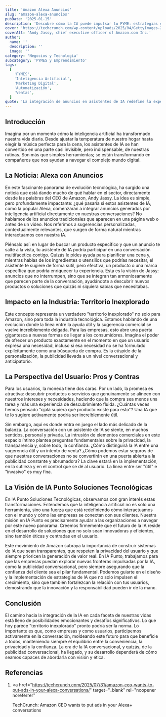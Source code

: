```yaml
---
title: 'Amazon Alexa Anuncios'
slug: 'amazon-alexa-anuncios'
pubDate: '2025-01-15'
description: 'Descubre cómo la IA puede impulsar tu PYME: estrategias concretas de marketing, automatización y datos para aumentar ventas.'
cover: 'https://techcrunch.com/wp-content/uploads/2025/04/GettyImages-2201505679.jpg?w=1024'
coverAlt: 'Andy Jassy, chief executive officer of Amazon.com Inc.'
author:
  name: ''
  description: ''
  image: ''
category: 'Negocios y Tecnología'
subcategory: 'PYMES y Emprendimiento'
tags:
  [
    'PYMES',
    'Inteligencia Artificial',
    'Marketing Digital',
    'Automatización',
    'Ventas',
  ]
quote: 'La integración de anuncios en asistentes de IA redefine la experiencia del usuario. — Carlos Monnery'
---
```

<h2 id="introduccion">Introducción</h2>

Imagina por un momento cómo la inteligencia artificial ha transformado nuestra vida diaria. Desde ajustar la temperatura de nuestro hogar hasta elegir la música perfecta para la cena, los asistentes de IA se han convertido en una parte casi invisible, pero indispensable, de nuestras rutinas. Son más que simples herramientas; se están transformando en compañeros que nos ayudan a navegar el complejo mundo digital.

<h2 id="la-noticia-alexa-con-anuncios">La Noticia: Alexa con Anuncios</h2>

En este fascinante panorama de evolución tecnológica, ha surgido una noticia que está dando mucho de qué hablar en el sector, directamente desde las palabras del CEO de Amazon, Andy Jassy. La idea es simple, pero profundamente impactante: ¿qué pasaría si estos asistentes de IA, como la popular Alexa, comenzaran a integrar anuncios generados por inteligencia artificial directamente en nuestras conversaciones? No hablamos de los anuncios tradicionales que aparecen en una página web o antes de un video. Nos referimos a sugerencias personalizadas, contextualmente relevantes, que surgen de forma natural mientras interactuamos con nuestra IA.

Piénsalo así: en lugar de buscar un producto específico y que un anuncio te salte a la vista, tu asistente de IA podría participar en una conversación multifacética contigo. Quizás le pides ayuda para planificar una cena y, mientras hablas de los ingredientes o utensilios que podrías necesitar, el asistente te sugiere de forma sutil, pero efectiva, un producto o una marca específica que podría enriquecer tu experiencia. Esta es la visión de Jassy: anuncios que no interrumpen, sino que se integran tan armoniosamente que parecen parte de la conversación, ayudándote a descubrir nuevos productos o soluciones que quizás ni siquiera sabías que necesitabas.

<h2 id="impacto-en-la-industria-territorio-inexplorado">
  Impacto en la Industria: Territorio Inexplorado
</h2>

Este concepto representa un verdadero "territorio inexplorado" no solo para Amazon, sino para toda la industria tecnológica. Estamos hablando de una evolución donde la línea entre la ayuda útil y la sugerencia comercial se vuelve increíblemente delgada. Para las empresas, esto abre una puerta gigantesca a nuevas formas de llegar a los consumidores. Imagina el poder de ofrecer un producto exactamente en el momento en que un usuario expresa una necesidad, incluso si esa necesidad no se ha formulado explícitamente como una búsqueda de compra. Es la cúspide de la personalización, la publicidad llevada a un nivel conversacional y anticipatorio.

<h2 id="la-perspectiva-del-usuario-pros-y-contras">
  La Perspectiva del Usuario: Pros y Contras
</h2>

Para los usuarios, la moneda tiene dos caras. Por un lado, la promesa es atractiva: descubrir productos o servicios que genuinamente se alineen con nuestros intereses y necesidades, haciendo que la compra sea menos una tarea y más una experiencia de descubrimiento fluida. ¿Cuántas veces hemos pensado "ojalá supiera qué producto existe para esto"? Una IA que te lo sugiere activamente podría ser increíblemente útil.

Sin embargo, aquí es donde entra en juego el lado más delicado de la balanza. La conversación con un asistente de IA se siente, en muchos sentidos, personal y privada. La intrusión de elementos comerciales en este espacio íntimo plantea preguntas fundamentales sobre la privacidad, la transparencia y, sobre todo, la confianza. ¿Cómo distinguirá la IA entre una sugerencia útil y un intento de venta? ¿Cómo podemos estar seguros de que nuestras conversaciones no se convertirán en una puerta abierta a la publicidad constante y abrumadora? La clave estará en la implementación, en la sutileza y en el control que se dé al usuario. La línea entre ser "útil" e "invasivo" es muy fina.

<h2 id="la-vision-de-ia-punto-soluciones-tecnologicas">
  La Visión de IA Punto Soluciones Tecnológicas
</h2>

En IA Punto Soluciones Tecnológicas, observamos con gran interés estas transformaciones. Entendemos que la inteligencia artificial no es solo una herramienta, sino una fuerza que está redefiniendo cómo interactuamos con el mundo y cómo las empresas se conectan con sus clientes. Nuestra misión en IA Punto es precisamente ayudar a las organizaciones a navegar por este nuevo panorama. Creemos firmemente que el futuro de la IA reside en el desarrollo de soluciones que no solo sean innovadoras y eficientes, sino también éticas y centradas en el usuario.

Este movimiento de Amazon subraya la importancia de construir sistemas de IA que sean transparentes, que respeten la privacidad del usuario y que siempre prioricen la generación de valor real. En IA Punto, trabajamos para que las empresas puedan explorar nuevas fronteras impulsadas por la IA, como la publicidad conversacional, pero siempre asegurando que la confianza del cliente sea el pilar fundamental. Podemos guiarte en el diseño y la implementación de estrategias de IA que no solo impulsen el crecimiento, sino que también fortalezcan la relación con tus usuarios, demostrando que la innovación y la responsabilidad pueden ir de la mano.

<h2 id="conclusion">Conclusión</h2>

El camino hacia la integración de la IA en cada faceta de nuestras vidas está lleno de posibilidades emocionantes y desafíos significativos. Lo que hoy parece "territorio inexplorado" pronto podría ser la norma. Lo importante es que, como empresas y como usuarios, participemos activamente en la conversación, moldeando este futuro para que beneficie a todos, manteniendo siempre el equilibrio entre la conveniencia, la privacidad y la confianza. La era de la IA conversacional, y quizás, de la publicidad conversacional, ha llegado, y su desarrollo dependerá de cómo seamos capaces de abordarla con visión y ética.

<h2 id="referencias">Referencias</h2>

1. <a
     href="https://techcrunch.com/2025/07/31/amazon-ceo-wants-to-put-ads-in-your-alexa-conversations/"
     target="_blank"
     rel="noopener noreferrer"
   >
     TechCrunch: Amazon CEO wants to put ads in your Alexa+ conversations
   </a>
